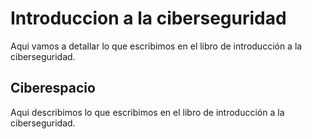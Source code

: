 # Introduccion a la ciberseguridad

Aqui vamos a detallar lo que escribimos en el libro de introducción a la ciberseguridad.


## Ciberespacio

Aqui describimos lo que escribimos en el libro de introducción a la ciberseguridad.
